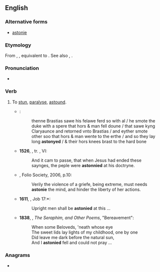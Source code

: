 ==English==

===Alternative forms===
* {{qualifier|obsolete}} [[astonie]]

===Etymology===
From {{etyl|enm|en}} {{m|enm|astonien}}, {{m|enm|astunien}}, equivalent to {{prefix|a|stun|lang=en}}. See also {{l|en|astone}}, {{l|en|astonish}}.

===Pronunciation===
* {{a|UK}} {{IPA|/əˈstɒni/|lang=en}}

===Verb===
{{en-verb|astonies|astonying|astonied}}

# {{lb|en|archaic}} To [[stun]], [[paralyse]], [[astound]].
#* {{RQ:Mlry MrtDrthr|3.12|2|I|xiiij}}:
#*: thenne Brastias sawe his felawe ferd so with al / he smote the duke with a spere that hors & man fell doune / that sawe kyng Claryaunce and retorned vnto Brastias / and eyther smote other soo that hors & man wente to the erthe / and so they lay long '''astonyed''' / & their hors knees brast to the hard bone
#* '''1526''', ''{{w|Bible}}'', tr. {{w|William Tyndale}}, {{w|Gospel of Matthew|Matthew}} VI:
#*: And it cam to passe, that when Jesus had ended these saynges, the peple were '''astonnied''' at his doctryne.
#* {{RQ:Flr Mntgn Essays}}, Folio Society, 2006, p.10:
#*: Verily the violence of a griefe, being extreme, must needs '''astonie''' the mind, and hinder the liberty of her actions.
#* '''1611''', {{w|King James Version}}, Job 17:*:
#*: Upright men shall be '''astonied''' at this ...
#* '''1838''', {{w|Elizabeth Barrett Browning}}, ''The Seraphim, and Other Poems'', "Bereavement":
#*: When some Beloveds, 'neath whose eye 
#*: The sweet lids lay lights of my childhood, one by one
#*: Did leave me dark before the natural sun, 
#*: And I '''astonied''' fell and could not pray ...

===Anagrams===
* {{anagrams|en|stay on}}